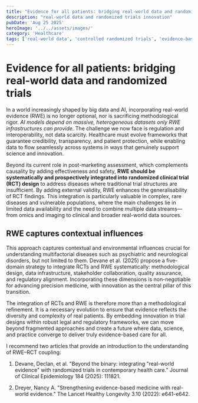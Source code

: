 ```yaml
---
title: "Evidence for all patients: bridging real-world data and randomized trials"
description: "real-world data and randomized trials innovation"
pubDate: 'Aug 25 2025'
heroImage: '../../assets/images/'
category: 'Healthcare'
tags: ['real-world data', 'controlled randomized trials', 'evidence-based', 'precision medicine', 'complex diseases', 'rare diseases']
---
```


# Evidence for all patients: bridging real-world data and randomized trials

In a world increasingly shaped by big data and AI, incorporating real-world evidence (RWE) is no longer optional, nor is sacrificing methodological rigor.
*AI models depend on massive, heterogeneous datasets only RWE infrastructures can provide.* The challenge we now face is regulation and interoperability, not data scarcity. Healthcare must evolve frameworks that guarantee credibility, transparency, and patient protection, while enabling data to flow seamlessly across systems in ways that genuinely support science and innovation.

Beyond its current role in post-marketing assessment, which complements causality by adding effectiveness and safety, **RWE should be systematically and prospectively integrated into randomized clinical trial (RCT) design** to address diseases where traditional trial structures are insufficient. By adding external validity, RWE enhances the generalisability of RCT findings. This integration is particularly valuable in complex, rare diseases and vulnerable populations, where the main challenges lie in limited data availability and the need to combine multiple data streams—from omics and imaging to clinical and broader real-world data sources.

## RWE captures contextual influences

This approach captures contextual and environmental influences crucial for understanding multifactorial diseases such as psychiatric and neurological disorders, but not limited to them. Devane et al. (2025) propose a five-domain strategy to integrate RCTs and RWE systematically: methodological design, data infrastructure, stakeholder collaboration, quality assurance, and regulatory alignment. Incorporating these dimensions is non-negotiable for advancing precision medicine, with innovation as the central pillar of this transition.

The integration of RCTs and RWE is therefore more than a methodological refinement. It is a necessary evolution to ensure that evidence reflects the diversity and complexity of real patients. By embedding innovation in trial designs within robust legal and regulatory frameworks, we can move beyond fragmented approaches and create a future where data, science, and practice converge to deliver truly evidence-based care for all.

I recommend two articles that provide an introduction to the understanding of RWE–RCT coupling:

1. Devane, Declan, et al. "Beyond the binary: integrating "real-world evidence" with randomized trials in contemporary health care." Journal of Clinical Epidemiology 184 (2025): 111821.

2. Dreyer, Nancy A. "Strengthening evidence-based medicine with real-world evidence." The Lancet Healthy Longevity 3.10 (2022): e641-e642.

